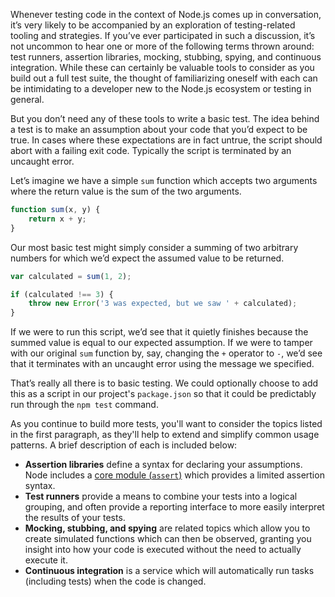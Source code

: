 
Whenever testing code in the context of Node.js comes up in conversation, it’s very likely to be accompanied by an exploration of testing-related tooling and strategies. If you’ve ever participated in such a discussion, it’s not uncommon to hear one or more of the following terms thrown around: test runners, assertion libraries, mocking, stubbing, spying, and continuous integration. While these can certainly be valuable tools to consider as you build out a full test suite, the thought of familiarizing oneself with each can be intimidating to a developer new to the Node.js ecosystem or testing in general.

But you don’t need any of these tools to write a basic test. The idea behind a test is to make an assumption about your code that you’d expect to be true. In cases where these expectations are in fact untrue, the script should abort with a failing exit code. Typically the script is terminated by an uncaught error.

Let’s imagine we have a simple `sum` function which accepts two arguments where the return value is the sum of the two arguments.

```js
function sum(x, y) {
	return x + y;
}
```

Our most basic test might simply consider a summing of two arbitrary numbers for which we’d expect the assumed value to be returned.

```js
var calculated = sum(1, 2);

if (calculated !== 3) {
	throw new Error('3 was expected, but we saw ' + calculated);
}
```

If we were to run this script, we’d see that it quietly finishes because the summed value is equal to our expected assumption. If we were to tamper with our original `sum` function by, say, changing the `+` operator to `-`, we’d see that it terminates with an uncaught error using the message we specified.

That’s really all there is to basic testing. We could optionally choose to add this as a script in our project's `package.json` so that it could be predictably run through the `npm test` command.

As you continue to build more tests, you'll want to consider the topics listed in the first paragraph, as they'll help to extend and simplify common usage patterns. A brief description of each is included below:

- **Assertion libraries** define a syntax for declaring your assumptions. Node includes a [core module (`assert`)](http://nodejs.org/api/assert.html) which provides a limited assertion syntax.
- **Test runners** provide a means to combine your tests into a logical grouping, and often provide a reporting interface to more easily interpret the results of your tests.
- **Mocking, stubbing, and spying** are related topics which allow you to create simulated functions which can then be observed, granting you insight into how your code is executed without the need to actually execute it.
- **Continuous integration** is a service which will automatically run tasks (including tests) when the code is changed.
